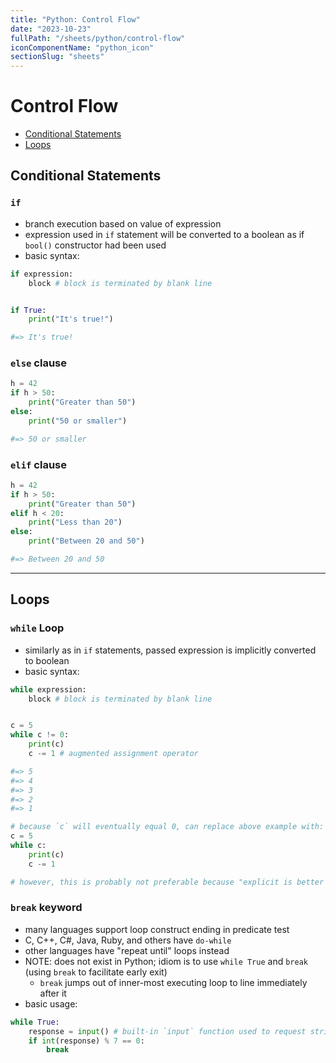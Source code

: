 ```yaml
---
title: "Python: Control Flow"
date: "2023-10-23"
fullPath: "/sheets/python/control-flow"
iconComponentName: "python_icon"
sectionSlug: "sheets"
---
```


# Control Flow

- [Conditional Statements](#conditional-statements)
- [Loops](#loops)

## Conditional Statements

### `if`
- branch execution based on value of expression
- expression used in `if` statement will be converted to a boolean as if `bool()` constructor had been used
- basic syntax:
```py
if expression:
    block # block is terminated by blank line


if True:
    print("It's true!")

#=> It's true!
```

### `else` clause
```py
h = 42
if h > 50:
    print("Greater than 50")
else:
    print("50 or smaller")

#=> 50 or smaller
```

### `elif` clause
```py
h = 42
if h > 50:
    print("Greater than 50")
elif h < 20:
    print("Less than 20")
else:
    print("Between 20 and 50")

#=> Between 20 and 50
```

---

## Loops

### `while` Loop
- similarly as in `if` statements, passed expression is implicitly converted to boolean
- basic syntax:
```py
while expression:
    block # block is terminated by blank line


c = 5
while c != 0:
    print(c)
    c -= 1 # augmented assignment operator

#=> 5
#=> 4
#=> 3
#=> 2
#=> 1

# because `c` will eventually equal 0, can replace above example with:
c = 5
while c:
    print(c)
    c -= 1

# however, this is probably not preferable because "explicit is better than implicit"
```

### `break` keyword
- many languages support loop construct ending in predicate test
- C, C++, C#, Java, Ruby, and others have `do-while`
- other languages have "repeat until" loops instead
- NOTE: does not exist in Python; idiom is to use `while True` and `break` (using `break` to facilitate early exit)
    - `break` jumps out of inner-most executing loop to line immediately after it
- basic usage:
```py
while True:
    response = input() # built-in `input` function used to request string from user
    if int(response) % 7 == 0:
        break


```
